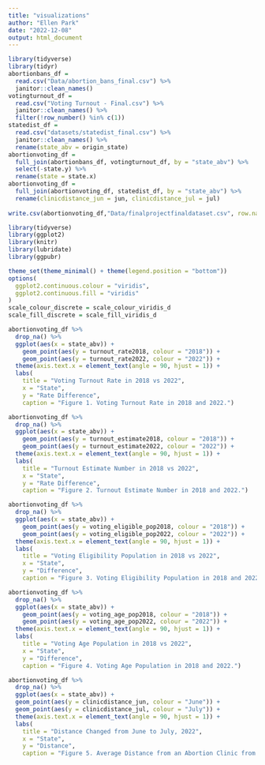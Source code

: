 ```yaml
---
title: "visualizations"
author: "Ellen Park"
date: "2022-12-08"
output: html_document
---
```


```r
library(tidyverse)
library(tidyr)
abortionbans_df = 
  read.csv("Data/abortion_bans_final.csv") %>% 
  janitor::clean_names() 
votingturnout_df = 
  read.csv("Voting Turnout - Final.csv") %>% 
  janitor::clean_names() %>% 
  filter(!row_number() %in% c(1))
statedist_df = 
  read.csv("datasets/statedist_final.csv") %>% 
  janitor::clean_names() %>% 
  rename(state_abv = origin_state)
abortionvoting_df =
  full_join(abortionbans_df, votingturnout_df, by = "state_abv") %>% 
  select(-state.y) %>% 
  rename(state = state.x)
abortionvoting_df =
  full_join(abortionvoting_df, statedist_df, by = "state_abv") %>% 
  rename(clinicdistance_jun = jun, clinicdistance_jul = jul)
  
write.csv(abortionvoting_df,"Data/finalprojectfinaldataset.csv", row.names = FALSE)
```

```r
library(tidyverse)
library(ggplot2)
library(knitr)
library(lubridate)
library(ggpubr)
```


```r
theme_set(theme_minimal() + theme(legend.position = "bottom"))
options(
  ggplot2.continuous.colour = "viridis",
  ggplot2.continuous.fill = "viridis"
)
scale_colour_discrete = scale_colour_viridis_d
scale_fill_discrete = scale_fill_viridis_d
```


```r
abortionvoting_df %>%
  drop_na() %>%
  ggplot(aes(x = state_abv)) +
    geom_point(aes(y = turnout_rate2018, colour = "2018")) +
    geom_point(aes(y = turnout_rate2022, colour = "2022")) +
  theme(axis.text.x = element_text(angle = 90, hjust = 1)) +
  labs(
    title = "Voting Turnout Rate in 2018 vs 2022",
    x = "State",
    y = "Rate Difference",
    caption = "Figure 1. Voting Turnout Rate in 2018 and 2022.")
```

```r
abortionvoting_df %>%
  drop_na() %>%
  ggplot(aes(x = state_abv)) +
    geom_point(aes(y = turnout_estimate2018, colour = "2018")) +
    geom_point(aes(y = turnout_estimate2022, colour = "2022")) +
  theme(axis.text.x = element_text(angle = 90, hjust = 1)) +
  labs(
    title = "Turnout Estimate Number in 2018 vs 2022",
    x = "State",
    y = "Rate Difference",
    caption = "Figure 2. Turnout Estimate Number in 2018 and 2022.")
```

```r
abortionvoting_df %>%
  drop_na() %>%
  ggplot(aes(x = state_abv)) +
    geom_point(aes(y = voting_eligible_pop2018, colour = "2018")) +
    geom_point(aes(y = voting_eligible_pop2022, colour = "2022")) +
  theme(axis.text.x = element_text(angle = 90, hjust = 1)) +
  labs(
    title = "Voting Eligibility Population in 2018 vs 2022",
    x = "State",
    y = "Difference",
    caption = "Figure 3. Voting Eligibility Population in 2018 and 2022.")

```
```r
abortionvoting_df %>%
  drop_na() %>%
  ggplot(aes(x = state_abv)) +
    geom_point(aes(y = voting_age_pop2018, colour = "2018")) +
    geom_point(aes(y = voting_age_pop2022, colour = "2022")) +
  theme(axis.text.x = element_text(angle = 90, hjust = 1)) +
  labs(
    title = "Voting Age Population in 2018 vs 2022",
    x = "State",
    y = "Difference",
    caption = "Figure 4. Voting Age Population in 2018 and 2022.")

```

```r
abortionvoting_df %>%
  drop_na() %>%
  ggplot(aes(x = state_abv)) +
  geom_point(aes(y = clinicdistance_jun, colour = "June")) +
  geom_point(aes(y = clinicdistance_jul, colour = "July")) +
  theme(axis.text.x = element_text(angle = 90, hjust = 1)) +
  labs(
    title = "Distance Changed from June to July, 2022",
    x = "State",
    y = "Distance",
    caption = "Figure 5. Average Distance from an Abortion Clinic from June to July after Overturn of Roe vs. Wade.")

```